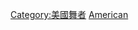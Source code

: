 {{portal|人物|美國}}
{{category TOC}}
{{Commons category|Dancers from the United States}}

[[Category:美國舞者|Category:美國舞者]]
[[Category:各國籍男舞者|American‎]]